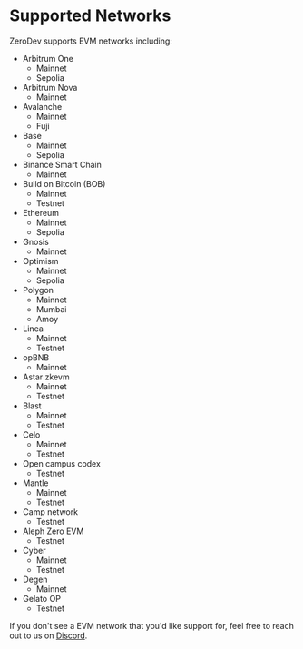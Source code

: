 # Supported Networks

ZeroDev supports EVM networks including:

- Arbitrum One
  - Mainnet
  - Sepolia
- Arbitrum Nova
  - Mainnet
- Avalanche
  - Mainnet
  - Fuji
- Base
  - Mainnet
  - Sepolia
- Binance Smart Chain
  - Mainnet
- Build on Bitcoin (BOB)
  - Mainnet
  - Testnet
- Ethereum
  - Mainnet
  - Sepolia
- Gnosis
  - Mainnet
- Optimism
  - Mainnet
  - Sepolia
- Polygon
  - Mainnet
  - Mumbai
  - Amoy
- Linea
  - Mainnet
  - Testnet
- opBNB
  - Mainnet
- Astar zkevm
  - Mainnet
  - Testnet
- Blast
  - Mainnet
  - Testnet
- Celo
  - Mainnet
  - Testnet
- Open campus codex
  - Testnet
- Mantle
  - Mainnet
  - Testnet
- Camp network
  - Testnet
- Aleph Zero EVM
  - Testnet
- Cyber
  - Mainnet
  - Testnet
- Degen
  - Mainnet
- Gelato OP
  - Testnet

If you don't see a EVM network that you'd like support for, feel free to reach out to us on [Discord](https://discord.gg/KS9MRaTSjx).
